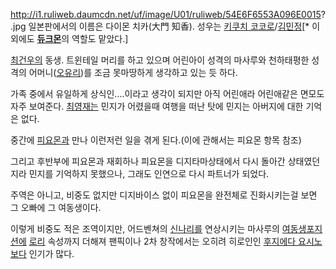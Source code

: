 http://i1.ruliweb.daumcdn.net/uf/image/U01/ruliweb/54E6F6553A096E0015?.jpg
일본판에서의 이름은 다이몬 치카(大門 知香). 성우는 [[키쿠치 코코로]]/[[김민정]][* 이외에도 '''[[듀크몬]]'''의 역할도 맡았다.]

[[최건우]]의 동생. 트윈테일 머리를 하고 있으며 어린아이 성격의 마사루와 천하태평한 성격의 어머니([[오유리]])를 조금 못마땅하게 생각하고 있는 듯 하다.

가족 중에서 유일하게 상식인....이라고 생각이 되지만 아직 어린애라 어린애같은 면모도 자주 보여준다. [[최영재]]는 민지가 어렸을때 여행을 떠난 탓에 민지는 아버지에 대한 기억은 없다.

중간에 [[피요몬]]과 만나 이런저런 일을 겪게 된다.(이에 관해서는 피요몬 항목 참조)

그리고 후반부에 피요몬과 재회하나 피요몬을 디지타마상태에서 다시 돌아간 상태였던지라 민지를 기억하지 못했으나, 그래도 인연으로 다시 파트너가 되었다.

주역은 아니고, 비중도 없지만 디지바이스 없이 피요몬을 완전체로 진화시키는걸 보면 그 오빠에 그 여동생이다.

이렇게 비중도 적은 조역이지만, 어드벤쳐의 [[신나리]]를 연상시키는 마사루의 [[여동생]]포지션에 [[로리]] 속성까지 더해져 팬픽이나 2차 창작에서는 오히려 히로인인 [[후지에다 요시노]]보다 인기가 많다.
